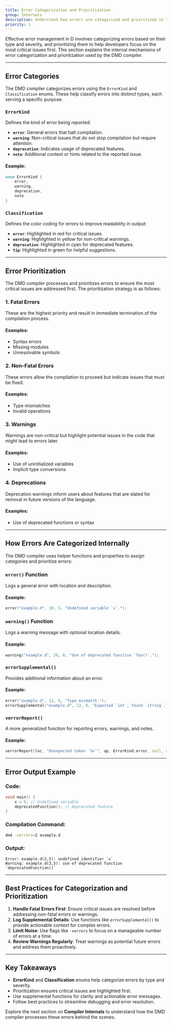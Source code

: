 ```yaml
---
title: Error Categorization and Prioritization
group: Internals
description: Understand how errors are categorized and prioritized in the D programming language.
priority: 1
---
```


Effective error management in D involves categorizing errors based on their type and severity, and prioritizing them to help developers focus on the most critical issues first. This section explains the internal mechanisms of error categorization and prioritization used by the DMD compiler.

---

## Error Categories

The DMD compiler categorizes errors using the `ErrorKind` and `Classification` enums. These help classify errors into distinct types, each serving a specific purpose.

### **`ErrorKind`**
Defines the kind of error being reported:
- **`error`**: General errors that halt compilation.
- **`warning`**: Non-critical issues that do not stop compilation but require attention.
- **`deprecation`**: Indicates usage of deprecated features.
- **`note`**: Additional context or hints related to the reported issue.

#### Example:
```d
enum ErrorKind {
    error,
    warning,
    deprecation,
    note
}
```

### **`Classification`**
Defines the color coding for errors to improve readability in output:
- **`error`**: Highlighted in red for critical issues.
- **`warning`**: Highlighted in yellow for non-critical warnings.
- **`deprecation`**: Highlighted in cyan for deprecated features.
- **`tip`**: Highlighted in green for helpful suggestions.

---

## Error Prioritization

The DMD compiler processes and prioritizes errors to ensure the most critical issues are addressed first. The prioritization strategy is as follows:

### **1. Fatal Errors**
These are the highest priority and result in immediate termination of the compilation process.
#### Examples:
- Syntax errors
- Missing modules
- Unresolvable symbols

### **2. Non-Fatal Errors**
These errors allow the compilation to proceed but indicate issues that must be fixed.
#### Examples:
- Type mismatches
- Invalid operations

### **3. Warnings**
Warnings are non-critical but highlight potential issues in the code that might lead to errors later.
#### Examples:
- Use of uninitialized variables
- Implicit type conversions

### **4. Deprecations**
Deprecation warnings inform users about features that are slated for removal in future versions of the language.
#### Examples:
- Use of deprecated functions or syntax

---

## How Errors Are Categorized Internally

The DMD compiler uses helper functions and properties to assign categories and prioritize errors:

### **`error()` Function**
Logs a general error with location and description.
#### Example:
```d
error("example.d", 10, 5, "Undefined variable `x`.");
```

### **`warning()` Function**
Logs a warning message with optional location details.
#### Example:
```d
warning("example.d", 20, 8, "Use of deprecated function `foo()`.");
```

### **`errorSupplemental()`**
Provides additional information about an error.
#### Example:
```d
error("example.d", 12, 6, "Type mismatch.");
errorSupplemental("example.d", 13, 8, "Expected `int`, found `string`.");
```

### **`verrorReport()`**
A more generalized function for reporting errors, warnings, and notes.
#### Example:
```d
verrorReport(loc, "Unexpected token `%s`", ap, ErrorKind.error, null, null);
```

---

## Error Output Example

### Code:
```d
void main() {
    x = 5; // Undefined variable
    deprecatedFunction(); // Deprecated feature
}
```

### Compilation Command:
```bash
dmd -verrors=2 example.d
```

### Output:
```
Error: example.d(2,5): undefined identifier `x`
Warning: example.d(3,5): use of deprecated function `deprecatedFunction()`
```

---

## Best Practices for Categorization and Prioritization

1. **Handle Fatal Errors First**: Ensure critical issues are resolved before addressing non-fatal errors or warnings.
2. **Log Supplemental Details**: Use functions like `errorSupplemental()` to provide actionable context for complex errors.
3. **Limit Noise**: Use flags like `-verrors` to focus on a manageable number of errors at a time.
4. **Review Warnings Regularly**: Treat warnings as potential future errors and address them proactively.

---

## Key Takeaways

- **ErrorKind** and **Classification** enums help categorize errors by type and severity.
- Prioritization ensures critical issues are highlighted first.
- Use supplemental functions for clarity and actionable error messages.
- Follow best practices to streamline debugging and error resolution.

Explore the next section on **Compiler Internals** to understand how the DMD compiler processes these errors behind the scenes.
